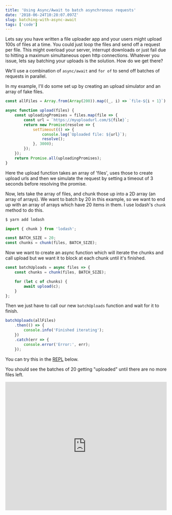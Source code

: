 ```yaml
---
title: 'Using Async/Await to batch asynchronous requests'
date: '2018-06-24T10:28:07.097Z'
slug: batching-with-async-await
tags: ['code']
---
```


Lets say you have written a file uploader app and your users might upload 100s of files at a time. You could just loop the files and send off a request per file. This might overload your server, interrupt downloads or just fail due to hitting a maximum simultaneous open http connections. Whatever you issue, lets say batching your uploads is the solution.
How do we get there?

We'll use a combination of `async/await` and `for of` to send off batches of requests in parallel.

In my example, I'll do some set up by creating an upload simulator and an array of fake files.

```javascript
const allFiles = Array.from(Array(200)).map((_, i) => `file-${i + 1}`);

async function upload(files) {
    const uploadingPromises = files.map(file => {
        const url = `https://myuploadurl.com/${file}`;
        return new Promise(resolve => {
            setTimeout(() => {
                console.log(`Uploaded file: ${url}`);
                resolve();
            }, 3000);
        });
    });
    return Promise.all(uploadingPromises);
}
```

Here the upload function takes an array of 'files', uses those to create upload urls and then we simulate the request by setting a timeout of 3 seconds before resolving the promise.

Now, lets take the array of files, and chunk those up into a 2D array (an array of arrays). We want to batch by 20 in this example, so we want to end up with an array of arrays which have 20 items in them. I use lodash's `chunk` method to do this.

```bash
$ yarn add lodash
```

```javascript
import { chunk } from 'lodash';

const BATCH_SIZE = 20;
const chunks = chunk(files, BATCH_SIZE);
```

Now we want to create an async function which will iterate the chunks and call upload but we want it to block at each chunk until it's finished.

```javascript
const batchUploads = async files => {
    const chunks = chunk(files, BATCH_SIZE);

    for (let c of chunks) {
        await upload(c);
    }
};
```

Then we just have to call our new `batchUploads` function and wait for it to finish.

```javascript
batchUploads(allFiles)
    .then(() => {
        console.info('Finished iterating');
    })
    .catch(err => {
        console.error('Error:', err);
    });
```

You can try this in the [REPL](https://repl.it) below.

You should see the batches of 20 getting "uploaded" until there are no more files left.

<iframe height="400px" width="100%" src="https://repl.it/@madoliole/batching-with-async-await?lite=true" scrolling="no" frameBorder="no" allowTransparency="true" allowFullScreen="true" sandbox="allow-forms allow-pointer-lock allow-popups allow-same-origin allow-scripts allow-modals"/>

Or fork it and modify it yourself [https://repl.it/@madoliole/batching-with-async-await](https://repl.it/@madoliole/batching-with-async-await)
